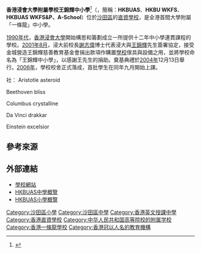 {{refimprove|time=2019-04-22T04:14:43+00:00}}
{{expand English|time=2021-10-29T04:14:43+00:00}}
{{Expand Cantonese|time=2021-10-29T04:14:43+00:00}}
{{Infobox School
| name = 香港浸會大學附屬學校王錦輝中小學
| other_name = '''Hong Kong Baptist University Affiliated School Wong Kam Fai Secondary and Primary School'''
| image=[[File:HKBUAS_2019.jpg|280px]]
| motto=Passionate to learn, with confidence. Determined to succeed, with vision.
| established = 2006年
| type = [[直資|直接資助]] 男女校
| religion = 
| affiliation = [[香港浸會大學|香港浸會大學]]
| district = [[沙田區|沙田區]]
| grades =
| house = 
| superintendent = 傅浩堅教授 MH，JP
| principal = 陳偉佳博士
| secondary__school_vice_principal = 盧志聰先生(首席副校長)<br/>廖詠琪女士
| primary_school_vice_principle = 莊曉莉女士
| address = {{HKG}}[[新界|新界]][[沙田_(香港)|沙田]][[石門_(香港)|石門]]安睦里6號
| tel = 26372270(中學部)<br/>26372277(小學部)
| fax = 26372043(中學部)<br/>26372077(小學部)
| mail = http://www.hkbuas.edu.hk/
| website = 
}}
'''香港浸會大學附屬學校王錦輝中小學'''<ref>{{cite web | url = http://www.hkbuas.edu.hk/ | title = A-School for Tomorrow | accessdate = 2013-08-11 | author = Hong Kong Baptist University Affiliated School Wong Kam Fai Secondary and Primary School | language = zh,en | archiveurl = https://web.archive.org/web/20210510190301/https://www.hkbuas.edu.hk/ | archivedate = 2021-05-10 | dead-url = no }}</ref>（{{lang-en|'''Hong Kong Baptist University Affiliated School Wong Kam Fai Secondary and Primary School'''}}，簡稱：'''HKBUAS'''、'''HKBU WKFS'''、'''HKBUAS WKFS&P、A-School'''）位於[[沙田區|沙田區]]的[[直資學校|直資學校]]，是全港首間大學附屬「一條龍」中小學。

[[1990年代|1990年代]]，[[香港浸會大學|香港浸會大學]]開始構思和籌劃成立一所提供十二年中小學連貫課程的學校。[[2001年|2001年]][[8月|8月]]，浸大前校長[[謝志偉_(香港)|謝志偉]]博士代表浸大與[[王錦輝|王錦輝]]先生簽署協定，接受金城營造王錦輝慈善教育基金會捐出款項作購置[[學校|學校]]傢具與設備之用，並將學校命名為「王錦輝中小學」，以感謝王先生的捐助。奠基典禮於[[2004年|2004年]]12月13日舉行。[[2006年|2006年]]，學校校舍正式落成，首批學生在同年九月開始上課。

社： 
Aristotle 
asteroid
    
Beethoven
bliss
    
Columbus
crystalline
   
Da Vinci
drakkar
    
Einstein
excelsior

==參考來源==
{{reflist}}

==外部連結==
* [http://www.hkbuas.edu.hk/ 學校網站]
* [https://www.hkbuas.edu.hk/sites/hkbuas/files/web/primary_division/plans_and_reports/type_School%20Profile/SS%20Profiles_Chinese_Final.pdf HKBUAS中學概覽]{{Wayback|url=https://www.hkbuas.edu.hk/sites/hkbuas/files/web/primary_division/plans_and_reports/type_School%20Profile/SS%20Profiles_Chinese_Final.pdf |date=20210511081347 }}
* [https://www.hkbuas.edu.hk/sites/hkbuas/files/web/primary_division/plans_and_reports/type_School%20Profile/PS_Chinese%20Version_200424_Final.pdf HKBUAS小學概覽]{{Wayback|url=https://www.hkbuas.edu.hk/sites/hkbuas/files/web/primary_division/plans_and_reports/type_School%20Profile/PS_Chinese%20Version_200424_Final.pdf |date=20210511115704 }}

{{香港浸會大學}}
[[Category:沙田區小學|Category:沙田區小學]]
[[Category:沙田區中學|Category:沙田區中學]]
[[Category:香港英文授課中學|Category:香港英文授課中學]]
[[Category:香港直資學校|Category:香港直資學校]]
[[Category:中华人民共和国高等院校的附属学校|Category:中华人民共和国高等院校的附属学校]]
[[Category:香港一條龍學校|Category:香港一條龍學校]]
[[Category:香港冠以人名的教育機構|Category:香港冠以人名的教育機構]]